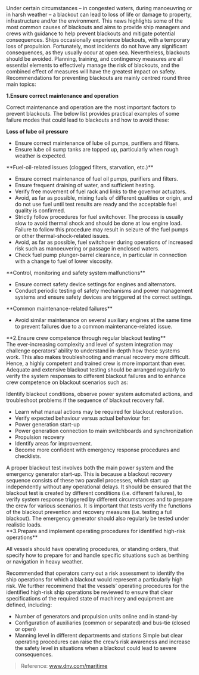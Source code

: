 <div className='news-paragraph'>
Under certain circumstances – in congested waters, during manoeuvring or in harsh weather – a blackout can lead to loss of life or damage to property, infrastructure and/or the environment. This news highlights some of the most common causes of blackouts and aims to provide ship managers and crews with guidance to help prevent blackouts and mitigate potential consequences. Ships occasionally experience blackouts, with a temporary loss of propulsion. Fortunately, most incidents do not have any significant consequences, as they usually occur at open sea.
Nevertheless, blackouts should be avoided. Planning, training, and contingency measures are all essential elements to effectively manage the risk of blackouts, and the combined effect of measures will have the greatest impact on safety.	
Recommendations for preventing blackouts are mainly centred round three main topics:

**1.Ensure correct maintenance and operation**

Correct maintenance and operation are the most important factors to prevent blackouts. The below list provides practical examples of some failure modes that could lead to blackouts and how to avoid these:

**Loss of lube oil pressure**     
</div>

- Ensure correct maintenance of lube oil pumps, purifiers and filters.
- Ensure lube oil sump tanks are topped up, particularly when rough weather is expected.

<div className='news-paragraph'>
**Fuel-oil-related issues (clogged filters, starvation, etc.)**
</div>

- Ensure correct maintenance of fuel oil pumps, purifiers and filters.
- Ensure frequent draining of water, and sufficient heating.
- Verify free movement of fuel rack and links to the governor actuators.
- Avoid, as far as possible, mixing fuels of different qualities or origin, and do not use fuel until test results are ready and the acceptable fuel quality is confirmed.
- Strictly follow procedures for fuel switchover. The process is usually slow to avoid thermal shock and should be done at low engine load. Failure to follow this procedure may result in seizure of the fuel pumps or other thermal-shock-related issues.
- Avoid, as far as possible, fuel switchover during operations of increased risk such as manoeuvering or passage in enclosed waters.
- Check fuel pump plunger-barrel clearance, in particular in connection with a change to fuel of lower viscosity.

<div className='news-paragraph'>
**Control, monitoring and safety system malfunctions**
</div>

- Ensure correct safety device settings for engines and alternators.
- Conduct periodic testing of safety mechanisms and power management systems and ensure safety devices are triggered at the correct settings.

<div className='news-paragraph'>
**Common maintenance-related failures**
</div>

- Avoid similar maintenance on several auxiliary engines at the same time to prevent failures due to a common maintenance-related issue.

<div className='news-paragraph'>
**2.Ensure crew competence through regular blackout testing**    
</div>

<div className='news-paragraph'>
The ever-increasing complexity and level of system integration may challenge operators’ ability to understand in-depth how these systems work. This also makes troubleshooting and manual recovery more difficult. Hence, a highly competent and trained crew is more important than ever. Adequate and extensive blackout testing should be arranged regularly to verify the system responses to different blackout failures and to enhance crew competence on blackout scenarios such as:
</div>

Identify blackout conditions, observe power system automated actions, and troubleshoot problems if the sequence of blackout recovery fail.
- Learn what manual actions may be required for blackout restoration.
- Verify expected behaviour versus actual behaviour for:
- Power generation start-up
- Power generation connection to main switchboards and synchronization
- Propulsion recovery
- Identify areas for improvement.
- Become more confident with emergency response procedures and checklists.

<div className='news-paragraph'>
A proper blackout test involves both the main power system and the emergency generator start-up. This is because a blackout recovery sequence consists of these two parallel processes, which start up independently without any operational delays. It should be ensured that the blackout test is created by different conditions (i.e. different failures), to verify system response triggered by different circumstances and to prepare the crew for various scenarios. It is important that tests verify the functions of the blackout prevention and recovery measures (i.e. testing a full blackout). The emergency generator should also regularly be tested under realistic loads.
</div>

<div className='news-paragraph'>
**3.Prepare and implement operating procedures for identified high-risk operations**    

All vessels should have operating procedures, or standing orders, that specify how to prepare for and handle specific situations such as berthing or navigation in heavy weather.

Recommended that operators carry out a risk assessment to identify the ship operations for which a blackout would represent a particularly high risk. We further recommend that the vessels’ operating procedures for the identified high-risk ship operations be reviewed to ensure that clear specifications of the required state of machinery and equipment are defined, including:
</div>

- Number of generators and propulsion units online and in stand-by
- Configuration of auxiliaries (common or separated) and bus-tie (closed or open)
- Manning level in different departments and stations Simple but clear operating procedures can raise the crew’s risk awareness and increase the safety level in situations when a blackout could lead to severe consequences.

> Reference: www.dnv.com/maritime